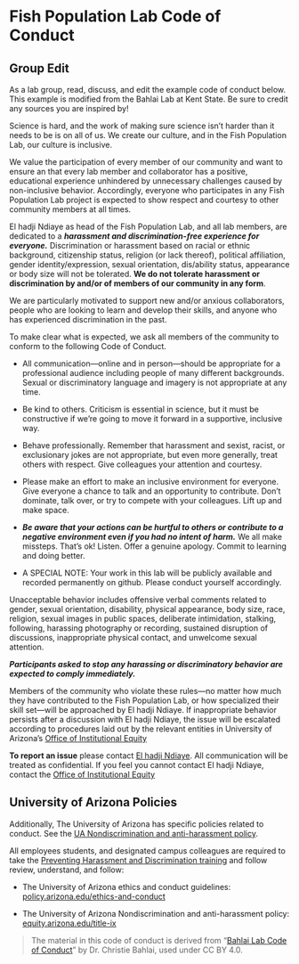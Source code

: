 # Fish Population Lab Code of Conduct

::: callout-important
## Group Edit

As a lab group, read, discuss, and edit the example code of conduct below.
This example is modified from the Bahlai Lab at Kent State.
Be sure to credit any sources you are inspired by!
:::

Science is hard, and the work of making sure science isn't harder than it needs to be is on all of us.
We create our culture, and in the Fish Population Lab, our culture is inclusive.

We value the participation of every member of our community and want to ensure an that every lab member and collaborator has a positive, educational experience unhindered by unnecessary challenges caused by non-inclusive behavior.
Accordingly, everyone who participates in any Fish Population Lab project is expected to show respect and courtesy to other community members at all times.

El hadji Ndiaye as head of the Fish Population Lab, and all lab members, are dedicated to a ***harassment and discrimination-free experience for everyone.*** Discrimination or harassment based on racial or ethnic background, citizenship status, religion (or lack thereof), political affiliation, gender identity/expression, sexual orientation, dis/ability status, appearance or body size will not be tolerated.
**We do not tolerate harassment or discrimination by and/or of members of our community in any form**.

We are particularly motivated to support new and/or anxious collaborators, people who are looking to learn and develop their skills, and anyone who has experienced discrimination in the past.

To make clear what is expected, we ask all members of the community to conform to the following Code of Conduct.

-   All communication—online and in person—should be appropriate for a professional audience including people of many different backgrounds.
    Sexual or discriminatory language and imagery is not appropriate at any time.

-   Be kind to others.
    Criticism is essential in science, but it must be constructive if we're going to move it forward in a supportive, inclusive way.

-   Behave professionally.
    Remember that harassment and sexist, racist, or exclusionary jokes are not appropriate, but even more generally, treat others with respect.
    Give colleagues your attention and courtesy.

-   Please make an effort to make an inclusive environment for everyone.
    Give everyone a chance to talk and an opportunity to contribute.
    Don't dominate, talk over, or try to compete with your colleagues.
    Lift up and make space.

-   ***Be aware that your actions can be hurtful to others or contribute to a negative environment even if you had no intent of harm.*** We all make missteps.
    That's ok!
    Listen.
    Offer a genuine apology.
    Commit to learning and doing better.

-   A SPECIAL NOTE: Your work in this lab will be publicly available and recorded permanently on github.
    Please conduct yourself accordingly.

Unacceptable behavior includes offensive verbal comments related to gender, sexual orientation, disability, physical appearance, body size, race, religion, sexual images in public spaces, deliberate intimidation, stalking, following, harassing photography or recording, sustained disruption of discussions, inappropriate physical contact, and unwelcome sexual attention.

***Participants asked to stop any harassing or discriminatory behavior are expected to comply immediately.***

Members of the community who violate these rules—no matter how much they have contributed to the Fish Population Lab, or how specialized their skill set—will be approached by El hadji Ndiaye.
If inappropriate behavior persists after a discussion with El hadji Ndiaye, the issue will be escalated according to procedures laid out by the relevant entities in University of Arizona's [Office of Institutional Equity](https://equity.arizona.edu/)

**To report an issue** please contact [El hadji Ndiaye](mailto:PI_EMAIL).
All communication will be treated as confidential.
If you feel you cannot contact El hadji Ndiaye, contact the [Office of Institutional Equity](https://equity.arizona.edu/reporting)

## University of Arizona Policies

Additionally, The University of Arizona has specific policies related to conduct.
See the [UA Nondiscrimination and anti-harassment policy](https://policy.arizona.edu/human-resources/nondiscrimination-and-anti-harassment-policy).

All employees students, and designated campus colleagues are required to take the [Preventing Harassment and Discrimination training](https://equity.arizona.edu/training/online-training) and follow review, understand, and follow:

-   The University of Arizona ethics and conduct guidelines: [policy.arizona.edu/ethics-and-conduct](https://policy.arizona.edu/ethics-and-conduct)

-   The University of Arizona Nondiscrimination and anti-harassment policy: [equity.arizona.edu/title-ix](https://equity.arizona.edu/title-ix)

> The material in this code of conduct is derived from "[Bahlai Lab Code of Conduct](https://github.com/BahlaiLab/Policies/blob/master/Code_of_conduct.md)" by Dr. Christie Bahlai, used under CC BY 4.0.
